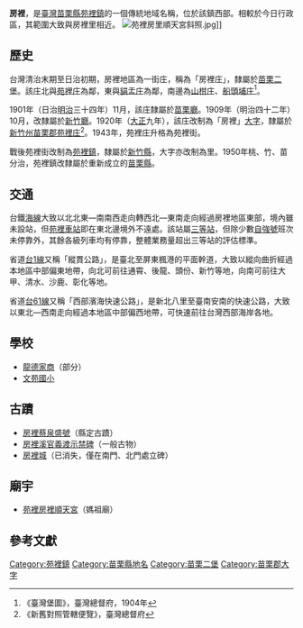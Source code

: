 {{other uses}}
{{noteTA　
|1 = zh-cn:庄; zh-hk:庄; zh-tw:庄;
}}
'''房裡'''，是[[臺灣|臺灣]][[苗栗縣|苗栗縣]][[苑裡鎮|苑裡鎮]]的一個傳統地域名稱，位於該鎮西部。相較於今日行政區，其範圍大致與房裡里相近。
[[File:苑裡房里順天宮斜照.jpg|thumb]]]]
==歷史==
台灣清治末期至日治初期，房裡地區為一街庄，稱為「房裡庄」，隸屬於[[苗栗二堡|苗栗二堡]]。該庄北與[[苑裡_(大字)|苑裡庄]]為鄰，東與[[貓盂庄|貓盂庄]]為鄰，南邊為[[山柑_(地名)|山柑庄]]、[[船頭埔庄|船頭埔庄]]<ref>《臺灣堡圖》，臺灣總督府，1904年</ref>。

1901年（日治[[明治|明治]]三十四年）11月，該庄隸屬於[[苗栗廳|苗栗廳]]。1909年（明治四十二年）10月，改隸屬於[[新竹廳|新竹廳]]。1920年（[[大正|大正]]九年），該庄改制為「房裡」[[大字|大字]]，隸屬於[[新竹州|新竹州]][[苗栗郡|苗栗郡]][[苑裡庄|苑裡庄]]<ref>《新舊對照管轄便覽》，臺灣總督府</ref>。1943年，苑裡庄升格為苑裡街。

戰後苑裡街改制為[[苑裡鎮|苑裡鎮]]，隸屬於[[新竹縣|新竹縣]]，大字亦改制為里。1950年桃、竹、苗分治，苑裡鎮改隸屬於重新成立的[[苗栗縣|苗栗縣]]。

==交通==
台鐵[[海岸線_(臺鐵)|海線]]大致以北北東—南南西走向轉西北—東南走向經過房裡地區東部，境內雖未設站，但[[苑裡車站|苑裡車站]]即在東北邊境外不遠處。該站屬[[三等站_(台鐵)|三等站]]，但除少數[[自強號|自強號]]班次未停靠外，其餘各級列車均有停靠，整體業務量超出三等站的評估標準。

省道[[台1線|台1線]]又稱「縱貫公路」，是臺北至屏東楓港的平面幹道，大致以縱向曲折經過本地區中部偏東地帶，向北可前往通霄、後龍、頭份、新竹等地，向南可前往大甲、清水、沙鹿、彰化等地。

省道[[台61線|台61線]]又稱「西部濱海快速公路」，是新北八里至臺南安南的快速公路，大致以東北—西南走向經過本地區中部偏西地帶，可快速前往台灣西部海岸各地。

==學校==
*[[龍德家商|龍德家商]]（部分）
*[[文苑國小|文苑國小]]

==古蹟==
*[[房裡蔡泉盛號|房裡蔡泉盛號]]（縣定古蹟）
*[[房裡溪官義渡示禁碑|房裡溪官義渡示禁碑]]（一般古物）
*[[房裡城|房裡城]]（已消失，僅在南門、北門處立碑）

==廟宇==
*[[苑裡房裡順天宮|苑裡房裡順天宮]]（媽祖廟）

==參考文獻==
{{reflist}}

{{苗栗郡}}

[[Category:苑裡鎮|Category:苑裡鎮]]
[[Category:苗栗縣地名|Category:苗栗縣地名]]
[[Category:苗栗二堡|Category:苗栗二堡]]
[[Category:苗栗郡大字|Category:苗栗郡大字]]